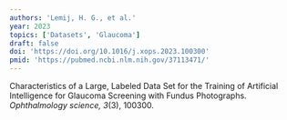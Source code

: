 ```yaml
---
authors: 'Lemij, H. G., et al.'
year: 2023
topics: ['Datasets', 'Glaucoma']
draft: false
doi: 'https://doi.org/10.1016/j.xops.2023.100300'
pmid: 'https://pubmed.ncbi.nlm.nih.gov/37113471/'
---
```


Characteristics of a Large, Labeled Data Set for the Training of Artificial Intelligence for Glaucoma Screening with Fundus Photographs. *Ophthalmology science, 3*(3), 100300.
